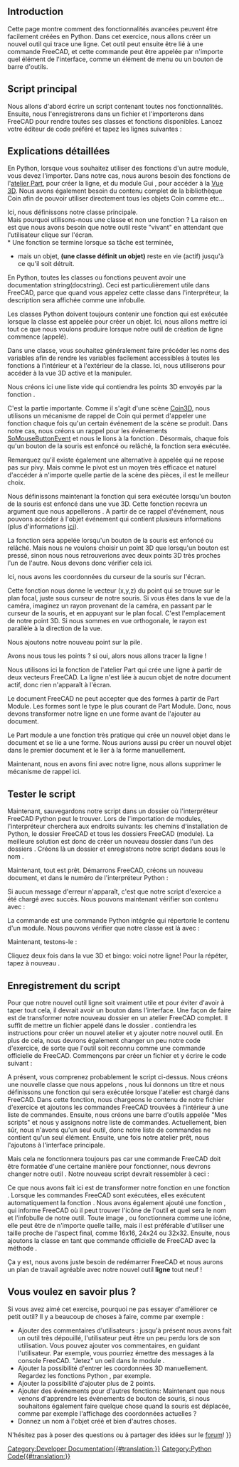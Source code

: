 <languages/>

{{TOCright}}

<span id="Introduction"></span>
== Introduction ==

Cette page montre comment des fonctionnalités avancées peuvent être facilement créées en Python. Dans cet exercice, nous allons créer un nouvel outil qui trace une ligne. Cet outil peut ensuite être lié à une commande FreeCAD, et cette commande peut être appelée par n'importe quel élément de l'interface, comme un élément de menu ou un bouton de barre d'outils.

<span id="The_main_script"></span>
==Script principal==

Nous allons d'abord écrire un script contenant toutes nos fonctionnalités. Ensuite, nous l'enregistrerons dans un fichier et l'importerons dans FreeCAD pour rendre toutes ses classes et fonctions disponibles. Lancez votre éditeur de code préféré et tapez les lignes suivantes :

{{Code|code=
import FreeCADGui, Part
from pivy.coin import *

class line:

    """This class will create a line after the user clicked 2 points on the screen"""

    def __init__(self):
        self.view = FreeCADGui.ActiveDocument.ActiveView
        self.stack = []
        self.callback = self.view.addEventCallbackPivy(SoMouseButtonEvent.getClassTypeId(), self.getpoint)

    def getpoint(self, event_cb):
        event = event_cb.getEvent()
        if event.getState() == SoMouseButtonEvent.DOWN:
            pos = event.getPosition()
            point = self.view.getPoint(pos[0], pos[1])
            self.stack.append(point)
            if len(self.stack) == 2:
                l = Part.LineSegment(self.stack[0], self.stack[1])
                shape = l.toShape()
                Part.show(shape)
                self.view.removeEventCallbackPivy(SoMouseButtonEvent.getClassTypeId(), self.callback)
}}
{{Top}}
<span id="Detailed_explanation"></span>
==Explications détaillées==

{{Code|code=
import Part, FreeCADGui
from pivy.coin import *
}}

En Python, lorsque vous souhaitez utiliser des fonctions d'un autre module, vous devez l'importer. Dans notre cas, nous aurons besoin des fonctions de l'[[Part_Workbench/fr|atelier Part]], pour créer la ligne, et du module Gui {{incode|FreeCADGui}}, pour accéder à la [[3D_view/fr|Vue 3D]]. Nous avons également besoin du contenu complet de la bibliothèque Coin afin de pouvoir utiliser directement tous les objets Coin comme {{incode|SoMouseButtonEvent}} etc...

{{Code|code=
class line:
}}

Ici, nous définissons notre classe principale.<br />
Mais pourquoi utilisons-nous une classe et non une fonction ? La raison en est que nous avons besoin que notre outil reste "vivant" en attendant que l'utilisateur clique sur l'écran.<br />
* Une fonction se termine lorsque sa tâche est terminée,
* mais un objet, '''(une classe définit un objet)''' reste en vie (actif) jusqu'à ce qu'il soit détruit.

{{Code|code=
"""This class will create a line after the user clicked 2 points on the screen"""
}}

En Python, toutes les classes ou fonctions peuvent avoir une documentation string(docstring). Ceci est particulièrement utile dans FreeCAD, parce que quand vous appelez cette classe dans l'interpréteur, la description sera affichée comme une infobulle.

{{Code|code=
def __init__(self):
}}

Les classes Python doivent toujours contenir une fonction {{incode|__init__}} qui est exécutée lorsque la classe est appelée pour créer un objet. Ici, nous allons mettre ici tout ce que nous voulons produire lorsque notre outil de création de ligne commence (appelé).

{{Code|code=
self.view = FreeCADGui.ActiveDocument.ActiveView
}}

Dans une classe, vous souhaitez généralement faire précéder {{incode|self.}} les noms des variables afin de rendre les variables facilement accessibles à toutes les fonctions à l'intérieur et à l'extérieur de la classe. Ici, nous utiliserons {{incode|self.view}} pour accéder à la vue 3D active et la manipuler.

{{Code|code=
self.stack = []
}}

Nous créons ici une liste vide qui contiendra les points 3D envoyés par la fonction {{incode|getpoint()}}.

{{Code|code=
self.callback = self.view.addEventCallbackPivy(SoMouseButtonEvent.getClassTypeId(), self.getpoint)
}}

C'est la partie importante. Comme il s'agit d'une scène [https://github.com/coin3d/coin/wiki Coin3D], nous utilisons un mécanisme de rappel de Coin qui permet d'appeler une fonction chaque fois qu'un certain événement de la scène se produit. Dans notre cas, nous créons un rappel pour les événements [https://coin3d.github.io/Coin/html/classSoMouseButtonEvent.html SoMouseButtonEvent] et nous le lions à la fonction {{incode|getpoint()}}. Désormais, chaque fois qu'un bouton de la souris est enfoncé ou relâché, la fonction {{incode|getpoint()}} sera exécutée.

Remarquez qu'il existe également une alternative à {{incode|addEventCallbackPivy()}} appelée {{incode|addEventCallback()}} qui ne repose pas sur pivy. Mais comme le pivot est un moyen très efficace et naturel d'accéder à n'importe quelle partie de la scène des pièces, il est le meilleur choix.
{{Top}}
{{Code|code=
def getpoint(self, event_cb):
}}

Nous définissons maintenant la fonction {{incode|getpoint()}} qui sera exécutée lorsqu'un bouton de la souris est enfoncé dans une vue 3D. Cette fonction recevra un argument que nous appellerons {{incode|event_cb}}. A partir de ce rappel d'événement, nous pouvons accéder à l'objet événement qui contient plusieurs informations (plus d'informations  [[Code_snippets/fr#Observer_des_évènements_de_la_souris_dans_la_vue_3D_via_Python|ici]]).

{{Code|code=
if event.getState() == SoMouseButtonEvent.DOWN:
}}

La fonction {{incode|getpoint()}} sera appelée lorsqu'un bouton de la souris est enfoncé ou relâché. Mais nous ne voulons choisir un point 3D que lorsqu'un bouton est pressé, sinon nous nous retrouverions avec deux points 3D très proches l'un de l'autre. Nous devons donc vérifier cela ici.

{{Code|code=
pos = event.getPosition()
}}

Ici, nous avons les coordonnées du curseur de la souris sur l'écran.

{{Code|code=
point = self.view.getPoint(pos[0], pos[1])
}}

Cette fonction nous donne le vecteur (x,y,z) du point qui se trouve sur le plan focal, juste sous curseur de notre souris. Si vous êtes dans la vue de la caméra, imaginez un rayon provenant de la caméra, en passant par le curseur de la souris, et en appuyant sur le plan focal. C'est l'emplacement de notre point 3D. Si nous sommes en vue orthogonale, le rayon est parallèle à la direction de la vue.

{{Code|code=
self.stack.append(point)
}}

Nous ajoutons notre nouveau point sur la pile.

{{Code|code=
if len(self.stack) == 2:
}}

Avons nous tous les points ? si oui, alors nous allons tracer la ligne !

{{Code|code=
l = Part.LineSegment(self.stack[0], self.stack[1])
}}

Nous utilisons ici la fonction {{incode|LineSegment()}} de l'atelier Part qui crée une ligne à partir de deux vecteurs FreeCAD. La ligne n'est liée à aucun objet de notre document actif, donc rien n'apparaît à l'écran.

{{Code|code=
shape = l.toShape()
}}

Le document FreeCAD ne peut accepter que des formes à partir de Part Module. Les formes sont le type le plus courant de Part Module. Donc, nous devons transformer notre ligne en une forme avant de l'ajouter au document.

{{Code|code=
Part.show(shape)
}}

Le Part module a une fonction très pratique {{incode|show()}} qui crée un nouvel objet dans le document et se lie a une forme. Nous aurions aussi pu créer un nouvel objet dans le premier document et le lier à la forme manuellement.

{{Code|code=
self.view.removeEventCallbackPivy(SoMouseButtonEvent.getClassTypeId(), self.callback)
}}

Maintenant, nous en avons fini avec notre ligne, nous allons supprimer le mécanisme de rappel ici.
{{Top}}
<span id="Testing_the_script"></span>
==Tester le script==

Maintenant, sauvegardons notre script dans un dossier où l'interpréteur FreeCAD Python peut le trouver. Lors de l'importation de modules, l'interpréteur cherchera aux endroits suivants: les chemins d'installation de Python, le dossier FreeCAD {{FileName|bin}} et tous les dossiers FreeCAD {{FileName|Mod}} (module). La meilleure solution est donc de créer un nouveau dossier dans l'un des dossiers {{FileName|Mod}}. Créons là un dossier {{FileName|MyScripts}} et enregistrons notre script dedans sous le nom {{FileName|exercise.py}}.

Maintenant, tout est prêt. Démarrons FreeCAD, créons un nouveau document, et dans le numéro de l'interpréteur Python :

{{Code|code=
import exercise
}}

Si aucun message d'erreur n'apparaît, c'est que notre script d'exercice a été chargé avec succès. Nous pouvons maintenant vérifier son contenu avec :

{{Code|code=
dir(exercise)
}}

La commande {{incode|dir()}} est une commande Python intégrée qui répertorie le contenu d'un module. Nous pouvons vérifier que notre classe {{incode|line()}} est là avec :

{{Code|code=
'line' in dir(exercise)
}}

Maintenant, testons-le :

{{Code|code=
exercise.line()
}}

Cliquez deux fois dans la vue 3D et bingo: voici notre ligne! Pour la répéter, tapez à nouveau {{incode|exercise.line()}}.
{{Top}}
<span id="Registering_the_script"></span>
==Enregistrement du script==

Pour que notre nouvel outil ligne soit vraiment utile et pour éviter d'avoir à taper tout cela, il devrait avoir un bouton dans l'interface. Une façon de faire est de transformer notre nouveau dossier {{FileName|MyScripts}} en un atelier FreeCAD complet. Il suffit de mettre un fichier appelé {{FileName|InitGui.py}} dans le dossier {{FileName|MyScripts}}. {{FileName|InitGui.py}} contiendra les instructions pour créer un nouvel atelier et y ajouter notre nouvel outil. En plus de cela, nous devrons également changer un peu notre code d'exercice, de sorte que l'outil {{incode|line()}} soit reconnu comme une commande officielle de FreeCAD. Commençons par créer un fichier {{FileName|InitGui.py}} et y écrire le code suivant :

{{Code|code=
class MyWorkbench (Workbench):

    MenuText = "MyScripts"

    def Initialize(self):
        import exercise
        commandslist = ["line"]
        self.appendToolbar("My Scripts", commandslist)

Gui.addWorkbench(MyWorkbench())
}}

A présent, vous comprenez probablement le script ci-dessus. Nous créons une nouvelle classe que nous appelons {{incode|MyWorkbench}}, nous lui donnons un titre {{incode|MenuText}} et nous définissons une fonction {{incode|Initialize()}} qui sera exécutée lorsque l'atelier est chargé dans FreeCAD. Dans cette fonction, nous chargeons le contenu de notre fichier d'exercice et ajoutons les commandes FreeCAD trouvées à l'intérieur à une liste de commandes. Ensuite, nous créons une barre d'outils appelée "Mes scripts" et nous y assignons notre liste de commandes. Actuellement, bien sûr, nous n'avons qu'un seul outil, donc notre liste de commandes ne contient qu'un seul élément. Ensuite, une fois notre atelier prêt, nous l'ajoutons à l'interface principale.

Mais cela ne fonctionnera toujours pas car une commande FreeCAD doit être formatée d'une certaine manière pour fonctionner, nous devrons changer notre outil {{incode|line()}}. Notre nouveau script {{FileName|exercise.py}} devrait ressembler à ceci :

{{Code|code=
import FreeCADGui, Part
from pivy.coin import *

class line:

    """This class will create a line after the user clicked 2 points on the screen"""

    def Activated(self):
        self.view = FreeCADGui.ActiveDocument.ActiveView
        self.stack = []
        self.callback = self.view.addEventCallbackPivy(SoMouseButtonEvent.getClassTypeId(), self.getpoint)

    def getpoint(self, event_cb):
        event = event_cb.getEvent()
        if event.getState() == SoMouseButtonEvent.DOWN:
            pos = event.getPosition()
            point = self.view.getPoint(pos[0], pos[1])
            self.stack.append(point)
            if len(self.stack) == 2:
                l = Part.LineSegment(self.stack[0], self.stack[1])
                shape = l.toShape()
                Part.show(shape)
                self.view.removeEventCallbackPivy(SoMouseButtonEvent.getClassTypeId(), self.callback)

    def GetResources(self):
        return {'Pixmap': 'path_to_an_icon/line_icon.png', 'MenuText': 'Line', 'ToolTip': 'Creates a line by clicking 2 points on the screen'}

FreeCADGui.addCommand('line', line())
}}

Ce que nous avons fait ici est de transformer notre fonction {{incode|__init __()}} en une fonction {{incode|Activated()}}. Lorsque les commandes FreeCAD sont exécutées, elles exécutent automatiquement la fonction {{incode|Activated()}}. Nous avons également ajouté une fonction {{incode|GetResources()}}, qui informe FreeCAD où il peut trouver l'icône de l'outil et quel sera le nom et l'infobulle de notre outil. Toute image {{FileName|jpg}}, {{FileName|png}} ou {{FileName|svg}} fonctionnera comme une icône, elle peut être de n'importe quelle taille, mais il est préférable d'utiliser une taille proche de l'aspect final, comme 16x16, 24x24 ou 32x32.
Ensuite, nous ajoutons la classe {{incode|line()}} en tant que commande officielle de FreeCAD avec la méthode {{incode|addCommand()}}.

Ça y est, nous avons juste besoin de redémarrer FreeCAD et nous aurons un plan de travail agréable avec notre nouvel outil '''ligne''' tout neuf !
{{Top}}
<span id="So_you_want_more?"></span>
==Vous voulez en savoir plus ?==

Si vous avez aimé cet exercise, pourquoi ne pas essayer d'améliorer ce petit outil? Il y a beaucoup de choses à faire, comme par exemple :
* Ajouter des commentaires d'utilisateurs : jusqu'à présent nous avons fait un outil très dépouillé, l'utilisateur peut être un peu perdu lors de son utilisation. Vous pouvez ajouter vos commentaires, en guidant l'utilisateur. Par exemple, vous pourriez émettre des messages à la console FreeCAD. "Jetez" un oeil dans le module {{incode|FreeCAD.Console}}.
* Ajouter la possibilité d'entrer les coordonnées 3D manuellement. Regardez les fonctions Python {{incode|input()}}, par exemple.
* Ajouter la possibilité d'ajouter plus de 2 points.
* Ajouter des événements pour d'autres fonctions: Maintenant que nous venons d'apprendre les événements de bouton de souris, si nous souhaitons également faire quelque chose quand la souris est déplacée, comme par exemple l'affichage des coordonnées actuelles ?
* Donnez un nom à l'objet créé et bien d'autres choses.

N'hésitez pas à poser des questions ou à partager des idées sur le [https://forum.freecadweb.org/ forum]!
{{Top}}
{{Powerdocnavi{{#translation:}}}}
[[Category:Developer Documentation{{#translation:}}]]
[[Category:Python Code{{#translation:}}]]
{{clear}}